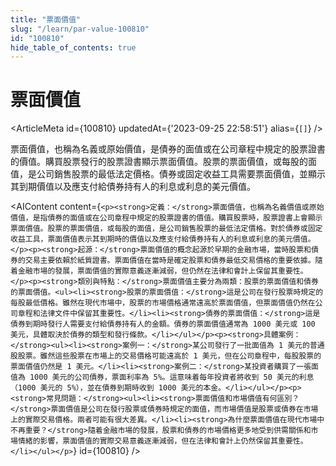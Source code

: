 ```yaml
---
title: "票面價值"
slug: "/learn/par-value-100810"
id: "100810"
hide_table_of_contents: true
---
```



# 票面價值

<ArticleMeta id={100810} updatedAt={'2023-09-25 22:58:51'} alias={`[]`} />
<div className='border-solid border-b border-t-0 my-4 border-[var(--ifm-color-gray-300)]' />

票面價值，也稱為名義或原始價值，是債券的面值或在公司章程中規定的股票證書的價值。購買股票發行的股票證書顯示票面價值。股票的票面價值，或每股的面值，是公司銷售股票的最低法定價格。債券或固定收益工具需要票面價值，並顯示其到期價值以及應支付給債券持有人的利息或利息的美元價值。

<AIContent content={`<p><strong>定義：</strong>票面價值，也稱為名義價值或原始價值，是指債券的面值或在公司章程中規定的股票證書的價值。購買股票時，股票證書上會顯示票面價值。股票的票面價值，或每股的面值，是公司銷售股票的最低法定價格。對於債券或固定收益工具，票面價值表示其到期時的價值以及應支付給債券持有人的利息或利息的美元價值。</p><p><strong>起源：</strong>票面價值的概念起源於早期的金融市場，當時股票和債券的交易主要依賴於紙質證書。票面價值在當時是確定股票和債券最低交易價格的重要依據。隨着金融市場的發展，票面價值的實際意義逐漸減弱，但仍然在法律和會計上保留其重要性。</p><p><strong>類別與特點：</strong>票面價值主要分為兩類：股票的票面價值和債券的票面價值。<ul><li><strong>股票的票面價值：</strong>這是公司在發行股票時規定的每股最低價格。雖然在現代市場中，股票的市場價格通常遠高於票面價值，但票面價值仍然在公司章程和法律文件中保留其重要性。</li><li><strong>債券的票面價值：</strong>這是債券到期時發行人需要支付給債券持有人的金額。債券的票面價值通常為 1000 美元或 100 美元，具體取決於債券的類型和發行條款。</li></ul></p><p><strong>具體案例：</strong><ul><li><strong>案例一：</strong>某公司發行了一批面值為 1 美元的普通股股票。雖然這些股票在市場上的交易價格可能遠高於 1 美元，但在公司章程中，每股股票的票面價值仍然是 1 美元。</li><li><strong>案例二：</strong>某投資者購買了一張面值為 1000 美元的公司債券，票面利率為 5%。這意味着每年投資者將收到 50 美元的利息（1000 美元的 5%），並在債券到期時收到 1000 美元的本金。</li></ul></p><p><strong>常見問題：</strong><ul><li><strong>票面價值和市場價值有何區別？</strong>票面價值是公司在發行股票或債券時規定的面值，而市場價值是股票或債券在市場上的實際交易價格。兩者可能有很大差異。</li><li><strong>為什麼票面價值在現代市場中不再重要？</strong>隨着金融市場的發展，股票和債券的市場價格更多地受到供需關係和市場情緒的影響，票面價值的實際交易意義逐漸減弱，但在法律和會計上仍然保留其重要性。</li></ul></p>`} id={100810} />
